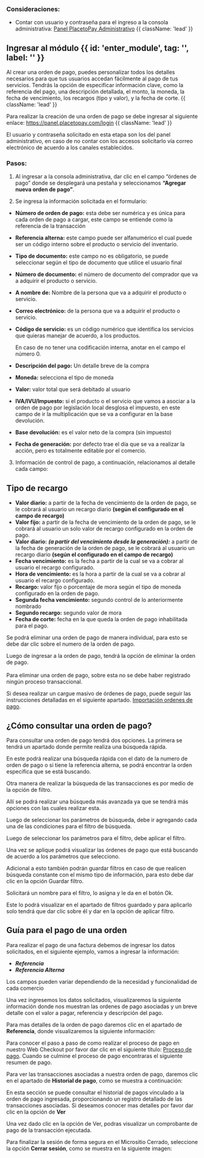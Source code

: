 

<HeroPattern />

### Consideraciones:

- Contar con usuario y contraseña para el ingreso a la consola administrativa:  [Panel PlacetoPay Administrativo](https://panel.placetopay.com/index.php/module/Sites/action/Index) {{ className: 'lead' }}

## Ingresar al módulo {{ id: 'enter_module', tag: '', label: '' }}

Al crear una orden de pago, puedes personalizar todos los detalles necesarios para que tus usuarios accedan fácilmente al pago de tus servicios. Tendrás la opción de especificar información clave, como la referencia del pago, una descripción detallada, el monto, la moneda, la fecha de vencimiento, los recargos (tipo y valor), y la fecha de corte.  {{ className: 'lead' }} 

Para realizar la creación de una orden de pago se debe ingresar al siguiente enlace: https://panel.placetopay.com/login   {{ className: 'lead' }}

<Note> El usuario y contraseña solicitado en esta etapa son los del panel administrativo, en caso de no contar con los accesos solicitarlo vía correo electrónico de acuerdo a los canales establecidos.  </Note> 

<CenteredContainer>
  <ImageZoom
      src="/Login_inic.webp"
      alt="login example image"
      className="w-full h-auto shadow rounded-md my-0 transition-transform duration-300 ease-in-out cursor-pointer hover:scale-110 focus:scale-110" 
  />
</CenteredContainer>


### Pasos:

1.	Al ingresar a la consola administrativa, dar clic en el campo “órdenes de pago” donde se desplegará una pestaña y seleccionamos **“Agregar nueva orden de pago”**.

<CenteredContainer>
  <ImageZoom
      src="/Add_order_payment.webp"
      alt="login example image"
      className="w-full h-auto shadow rounded-md my-0 transition-transform duration-300 ease-in-out cursor-pointer hover:scale-110 focus:scale-110" 
  />
</CenteredContainer>

2.	Se ingresa la información solicitada en el formulario:

-	**Número de orden de pago:** esta debe ser numérica y es única para cada orden de pago a cargar, este campo se entiende como la referencia de la transacción
-	**Referencia alterna:** este campo puede ser alfanumérico el cual puede ser un código interno sobre el producto o servicio del inventario.
-	**Tipo de documento:** este campo no es obligatorio, se puede seleccionar según el tipo de documento que utilice el usuario final
-	**Número de documento:** el número de documento del comprador que va a adquirir el producto o servicio.
-	**A nombre de:** Nombre de la persona que va a adquirir el producto o servicio.
-	**Correo electrónico:** de la persona que va a adquirir el producto o servicio.
-	**Código de servicio:** es un código numérico que identifica los servicios que quieras manejar de acuerdo, a los productos.

    <Note>En caso de no tener una codificación interna, anotar en el campo el número 0. </Note>

-	**Descripción del pago:** Un detalle breve de la compra
-	**Moneda:** selecciona el tipo de moneda
-	**Valor:** valor total que será debitado al usuario
-	**IVA/IVU/Impuesto:** si el producto o el servicio que vamos a asociar a la orden de pago por legislación local desglosa el impuesto, en este campo de ir la multiplicación que se va a configurar en la base devolución.
-	**Base devolución:** es el valor neto de la compra (sin impuesto)
-	**Fecha de generación:** por defecto trae el día que se va a realizar la acción, pero es totalmente editable por el comercio.

<CenteredContainer>
  <ImageZoom
      src="/Create_Order_payment.webp"
      alt="login example image"
      className="w-full h-auto shadow rounded-md my-0 transition-transform duration-300 ease-in-out cursor-pointer hover:scale-110 focus:scale-110" 
  />
</CenteredContainer>


3.	Información de control de pago, a continuación, relacionamos al detalle cada campo:

## Tipo de recargo


-	**Valor diario:** a partir de la fecha de vencimiento de la orden de pago, se le cobrará al usuario un recargo diario **(según el configurado en el campo de recargo)**
-	**Valor fijo:** a partir de la fecha de vencimiento de la orden de pago, se le cobrará al usuario un solo valor de recargo configurado en la orden de pago.
-	**Valor diario:** ***(a partir del vencimiento desde la generación):*** a partir de la fecha de generación de la orden de pago, se le cobrará al usuario un recargo diario **(según el configurado en el campo de recargo)**
-	**Fecha vencimiento:** es la fecha a partir de la cual se va a cobrar al usuario el recargo configurado.
-	**Hora de vencimiento:** es la hora a partir de la cual se va a cobrar al usuario el recargo configurado.
-	**Recargo:** valor fijo o porcentaje de mora según el tipo de moneda configurado en la orden de pago.
-	**Segunda fecha vencimiento:** segundo control de lo anteriormente nombrado
-	**Segundo recargo:** segundo valor de mora
-	**Fecha de corte:** fecha en la que queda la orden de pago inhabilitada para el pago.

<CenteredContainer>
  <ImageZoom
      src="/Information_control_payment.webp"
      alt="login example image"
      className="w-full h-auto shadow rounded-md my-0 transition-transform duration-300 ease-in-out cursor-pointer hover:scale-110 focus:scale-110" 
  />
</CenteredContainer>

Se podrá eliminar una orden de pago de manera individual, para esto se debe dar clic sobre el numero de la orden de pago.


<CenteredContainer>
  <ImageZoom
      src="/number_order.webp"
      alt="login example image"
      className="w-full h-auto shadow rounded-md my-0 transition-transform duration-300 ease-in-out cursor-pointer hover:scale-110 focus:scale-110" 
  />
</CenteredContainer>

Luego de ingresar a la orden de pago, tendrá la opción de eliminar la orden de pago.
<br/>
<CenteredContainer>
  <ImageZoom
      src="/delete_order_payment.webp"
      alt="login example image"
      className="w-full h-auto shadow rounded-md my-0 transition-transform duration-300 ease-in-out cursor-pointer hover:scale-110 focus:scale-110" 
  />
</CenteredContainer>
<br/>
<Note type="error">Para eliminar una orden de pago, sobre esta no se debe haber registrado ningún proceso transaccional. </Note>

<Note> Si desea realizar un cargue masivo de órdenes de pago, puede seguir las instrucciones detalladas en el siguiente apartado. [Importación ordenes de pago](/gateway/import-payment-orders). </Note> 

## ¿Cómo consultar una orden de pago?

Para consultar una orden de pago tendrá dos opciones. La primera se tendrá un apartado donde permite realiza una búsqueda rápida.


<CenteredContainer>
  <ImageZoom
      src="/searche_order.webp"
      alt="login example image"
      className="w-full h-auto shadow rounded-md my-0 transition-transform duration-300 ease-in-out cursor-pointer hover:scale-110 focus:scale-110" 
  />
</CenteredContainer>


En este podrá realizar una búsqueda rápida con el dato de la numero de orden de pago o si tiene la referencia alterna, se podrá encontrar la orden especifica que se está buscando.

<CenteredContainer>
  <ImageZoom
      src="/search_order_payment.webp"
      alt="login example image"
      className="w-full h-auto shadow rounded-md my-0 transition-transform duration-300 ease-in-out cursor-pointer hover:scale-110 focus:scale-110" 
  />
</CenteredContainer>

Otra manera de realizar la búsqueda de las transacciones es por medio de la opción de filtro.

<CenteredContainer>
  <ImageZoom
      src="/filter_order.webp"
      alt="login example image"
      className="w-full h-auto shadow rounded-md my-0 transition-transform duration-300 ease-in-out cursor-pointer hover:scale-110 focus:scale-110" 
  />
</CenteredContainer>

Allí se podrá realizar una búsqueda más avanzada ya que se tendrá más opciones con las cuales realizar esta.

<CenteredContainer>
  <ImageZoom
      src="/filter_field_order.webp"
      alt="login example image"
      className="w-full h-auto shadow rounded-md my-0 transition-transform duration-300 ease-in-out cursor-pointer hover:scale-110 focus:scale-110" 
  />
</CenteredContainer>


Luego de seleccionar los parámetros de búsqueda, debe ir agregando cada una de las condiciones para el filtro de búsqueda.

<CenteredContainer>
  <ImageZoom
      src="/add_condition.webp"
      alt="login example image"
      className="w-full h-auto shadow rounded-md my-0 transition-transform duration-300 ease-in-out cursor-pointer hover:scale-110 focus:scale-110" 
  />
</CenteredContainer>

Luego de seleccionar los parámetros para el filtro, debe aplicar el filtro.

<CenteredContainer>
  <ImageZoom
      src="/apply_filter.webp"
      alt="login example image"
      className="w-full h-auto shadow rounded-md my-0 transition-transform duration-300 ease-in-out cursor-pointer hover:scale-110 focus:scale-110" 
  />
</CenteredContainer>

Una vez se aplique podrá visualizar las órdenes de pago que está buscando de acuerdo a los parámetros que selecciono.

<CenteredContainer>
  <ImageZoom
      src="/apply_filter_order_number.webp"
      alt="login example image"
      className="w-full h-auto shadow rounded-md my-0 transition-transform duration-300 ease-in-out cursor-pointer hover:scale-110 focus:scale-110" 
  />
</CenteredContainer>

Adicional a esto también podrán guardar filtros en caso de que realicen búsqueda constante con el mismo tipo de información, para esto debe dar clic en la opción Guardar filtro.

<CenteredContainer>
  <ImageZoom
      src="/save_filter.webp"
      alt="login example image"
      className="w-full h-auto shadow rounded-md my-0 transition-transform duration-300 ease-in-out cursor-pointer hover:scale-110 focus:scale-110" 
  />
</CenteredContainer>

Solicitará un nombre para el filtro, lo asigna y le da en el botón Ok.

<CenteredContainer>
  <ImageZoom
      src="/save_filter_one.webp"
      alt="login example image"
      className="w-full h-auto shadow rounded-md my-0 transition-transform duration-300 ease-in-out cursor-pointer hover:scale-110 focus:scale-110" 
  />
</CenteredContainer>

Este lo podrá visualizar en el apartado de filtros guardado y para aplicarlo solo tendrá que dar clic sobre él y dar en la opción de aplicar filtro.

<CenteredContainer>
  <ImageZoom
      src="/save_filter_two.webp"
      alt="login example image"
      className="w-full h-auto shadow rounded-md my-0 transition-transform duration-300 ease-in-out cursor-pointer hover:scale-110 focus:scale-110" 
  />
</CenteredContainer>

## Guía para el pago de una orden

Para realizar el pago de una factura debemos de ingresar los datos solicitados, en el siguiente ejemplo, vamos a ingresar la información:
- ***Referencia***
- ***Referencia Alterna***

<Note> Los campos pueden variar dependiendo de la necesidad y funcionalidad de cada comercio</Note>

<CenteredContainer>
    <ImageZoom
      src="/init_sesion.webp"
      alt="init sesion"
      className="w-full h-auto shadow rounded-md my-0 transition-transform duration-300 ease-in-out cursor-pointer hover:scale-110 focus:scale-110" 
    />
</CenteredContainer>

Una vez ingresemos los datos solicitados, visualizaremos la siguiente información donde nos muestran las ordenes de pago asociadas y un breve detalle con el valor a pagar, referencia y descripción del pago. 

<CenteredContainer>
    <ImageZoom
      src="/close_pay.webp"
      alt="process pay microsite close"
      className="w-full h-auto shadow rounded-md my-0 transition-transform duration-300 ease-in-out cursor-pointer hover:scale-110 focus:scale-110" 
    />
</CenteredContainer>

Para mas detalles de la orden de pago daremos clic en el apartado de **Referencia**, donde visualizaremos la siguiente información:

<CenteredContainer>
    <ImageZoom
      src="/closed_details.webp"
      alt="details process pay microsite close"
      className="w-full h-auto shadow rounded-md my-0 transition-transform duration-300 ease-in-out cursor-pointer hover:scale-110 focus:scale-110" 
    />
</CenteredContainer>

Para conocer el paso a paso de como realizar el proceso de pago en nuestro Web Checkout por favor dar clic en el siguiente título: [Proceso de pago](/payments/process_pay). Cuando se culmine el proceso de pago encontraras el siguiente resumen de pago.

<CenteredContainer>
    <ImageZoom
      src="/closed_details_pay.webp"
      alt="details process pay microsite close"
      className="w-full h-auto shadow rounded-md my-0 transition-transform duration-300 ease-in-out cursor-pointer hover:scale-110 focus:scale-110" 
    />
</CenteredContainer>

Para ver las transacciones asociadas a nuestra orden de pago, daremos clic en el apartado de **Historial de pago**, como se muestra a continuación:
<CenteredContainer>
    <ImageZoom
      src="/closed_history_pay.webp"
      alt="details process pay microsite close"
      className="w-full h-auto shadow rounded-md my-0 transition-transform duration-300 ease-in-out cursor-pointer hover:scale-110 focus:scale-110" 
    />
</CenteredContainer>

En esta sección se puede consultar el historial de pagos vinculado a la orden de pago ingresada, proporcionando un registro detallado de las transacciones asociadas. Si deseamos conocer mas detalles por favor dar clic en la opción de **Ver**

<CenteredContainer>
    <ImageZoom
      src="/closed_history_pay_detalis_show.webp"
      alt="details process pay microsite close"
      className="w-full h-auto shadow rounded-md my-0 transition-transform duration-300 ease-in-out cursor-pointer hover:scale-110 focus:scale-110" 
    />
</CenteredContainer>

Una vez dado clic en la opción de Ver, podras visualizar un comprobante de pago de la transacción ejecutada.

<CenteredContainer>
    <ImageZoom
      src="/closed_resument_pay.webp"
      alt="details process pay microsite close"
      className="w-full h-auto shadow rounded-md my-0 transition-transform duration-300 ease-in-out cursor-pointer hover:scale-110 focus:scale-110" 
    />
</CenteredContainer>

Para finalizar la sesión de forma segura en el Micrositio Cerrado, seleccione la opción **Cerrar sesión**, como se muestra en la siguiente imagen:

<CenteredContainer>
    <ImageZoom
      src="/closed_sesion.webp"
      alt="details process pay microsite close"
      className="w-full h-auto shadow rounded-md my-0 transition-transform duration-300 ease-in-out cursor-pointer hover:scale-110 focus:scale-110" 
    />
</CenteredContainer>
